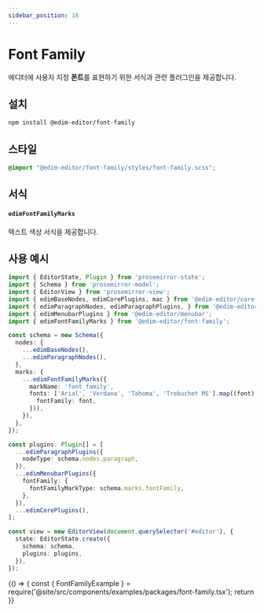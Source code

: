 ```yaml
---
sidebar_position: 18
---
```


# Font Family

에디터에 사용자 지정 **폰트**를 표현하기 위한 서식과 관련 플러그인을 제공합니다.

## 설치

```bash
npm install @edim-editor/font-family
```

## 스타일

```css title="src/index.scss"
@import "@edim-editor/font-family/styles/font-family.scss";
```

## 서식

#### `edimFontFamilyMarks`

텍스트 색상 서식을 제공합니다.

## 사용 예시

```typescript title="src/index.ts"
import { EditorState, Plugin } from 'prosemirror-state';
import { Schema } from 'prosemirror-model';
import { EditorView } from 'prosemirror-view';
import { edimBaseNodes, edimCorePlugins, mac } from '@edim-editor/core';
import { edimParagraphNodes, edimParagraphPlugins, } from '@edim-editor/paragraph';
import { edimMenubarPlugins } from '@edim-editor/menubar';
import { edimFontFamilyMarks } from '@edim-editor/font-family';

const schema = new Schema({
  nodes: {
    ...edimBaseNodes(),
    ...edimParagraphNodes(),
  },
  marks: {
    ...edimFontFamilyMarks({
      markName: 'font_family',
      fonts: ['Arial', 'Verdana', 'Tahoma', 'Trebuchet MS'].map((font) => ({
        fontFamily: font,
      })),
    }),
  },
});

const plugins: Plugin[] = [
  ...edimParagraphPlugins({
    nodeType: schema.nodes.paragraph,
  }),
  ...edimMenubarPlugins({
    fontFamily: {
      fontFamilyMarkType: schema.marks.fontFamily,
    },
  }),
  ...edimCorePlugins(),
];

const view = new EditorView(document.querySelector('#editor'), {
  state: EditorState.create({
    schema: schema,
    plugins: plugins,
  }),
});
```

<BrowserOnly>
  {() => {
    const { FontFamilyExample } = require('@site/src/components/examples/packages/font-family.tsx');
    return <FontFamilyExample />
  }}
</BrowserOnly>

